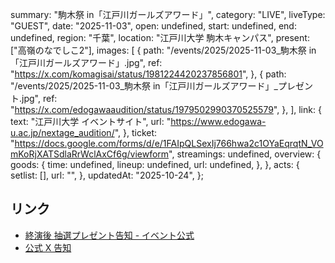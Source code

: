  summary: "駒木祭 in「江戸川ガールズアワード」",
  category: "LIVE",
  liveType: "GUEST",
  date: "2025-11-03",
  open: undefined,
  start: undefined,
  end: undefined,
  region: "千葉",
  location: "江戸川大学 駒木キャンパス",
  present: ["高嶺のなでしこ2"],
  images: [
    {
      path: "/events/2025/2025-11-03_駒木祭 in「江戸川ガールズアワード」.jpg",
      ref: "https://x.com/komagisai/status/1981224420237856801",
    },
    {
      path: "/events/2025/2025-11-03_駒木祭 in「江戸川ガールズアワード」_プレゼント.jpg",
      ref: "https://x.com/edogawaaudition/status/1979502990370525579",
    },
  ],
  link: {
    text: "江戸川大学 イベントサイト",
    url: "https://www.edogawa-u.ac.jp/nextage_audition/",
  },
  ticket:
    "https://docs.google.com/forms/d/e/1FAIpQLSexIj766hwa2c1OYaEqrqtN_VOmKoRjXATSdlaRrWclAxCf6g/viewform",
  streamings: undefined,
  overview: {
    goods: {
      time: undefined,
      lineup: undefined,
      url: undefined,
    },
  },
  acts: {
    setlist: [],
    url: "",
  },
  updatedAt: "2025-10-24",
};

## リンク

- [終演後 抽選プレゼント告知 - イベント公式](https://x.com/edogawaaudition/status/1979502990370525579)
- [公式 X 告知](https://x.com/takanenofficial/status/1943603936738333084)
